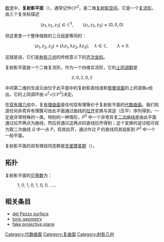 {{noteTA|G1=Math}}
{{Unreferenced|time=2014-09-22}}
[[数学|数学]]中，'''复射影平面'''（{{lang|en|complex projective plane}}），通常记作<math>\mathbb{CP}^2</math>，是二维[[复射影空间|复射影空间]]。它是一个[[复流形|复流形]]，由三个复坐标描述

:<math>(z_1,z_2,z_3) \in \mathbb{C}^3,\qquad (z_1,z_2,z_3)\neq (0,0,0)</math>

但这里差一个整体缩放的三元组是等同的：

:<math>(z_1,z_2,z_3) \equiv (\lambda z_1,\lambda z_2, \lambda z_3);\quad \lambda\in \mathbb{C},\qquad \lambda \neq 0.</math>

这就是说，它们是[[射影几何|射影几何]]的传统意义下的[[齐次坐标|齐次坐标]]。

复射影平面是一个二维复流形，作为一个四维实流形，它的[[上同调群|上同调群]]是

:<math>\mathbb{Z}, 0, \mathbb{Z}, 0, \mathbb{Z}</math>

中间第二维的生成元由位于此平面中的复射影直线或称[[黎曼球面|黎曼球面]]的上同调类<math>u</math>给出。它的上同调环由 <math>  u^2=</math><math>[\mathbb{CP}^2]</math>决定。

在[[双有理几何|双有理几何]]中，复[[有理曲面|有理曲面]]是任何双有理等价于复射影平面的[[代数曲面|代数曲面]]。我们知道任何非奇异有理簇可由此平面通过曲线的[[拉开|拉开]]变换与其逆（压平）序列得到，一定是非常特殊的一类。特别的一种情形，''P''<sup>3</sup> 中一个非奇异复[[二次曲线|二次曲线]]是由此平面通过拉开两点为曲线，然后将通过这两点的直线拉开得到；这个变换的逆过程可视为取二次曲线 ''Q'' 中一点 ''P''，将其拉开，通过作过 ''P'' 的直线将其投影到 ''P''<sup>3</sup> 中一个一般平面。

复射影平面的双有理自同态群是[[克里摩拿群|克里摩拿群]]（{{le|Cremona group}}）。

==拓扑==

复射影平面的[[贝蒂数|贝蒂数]]为：

:1, 0, 1, 0, 1, 0, 0, .....

==相关条目==
*[[del_Pezzo_surface|del Pezzo surface]]
*[[toric_geometry|toric geometry]]
*[[fake_projective_plane|fake projective plane]]

[[Category:代数曲面|Category:代数曲面]]
[[Category:复曲面|Category:复曲面]]
[[Category:射影几何|Category:射影几何]]